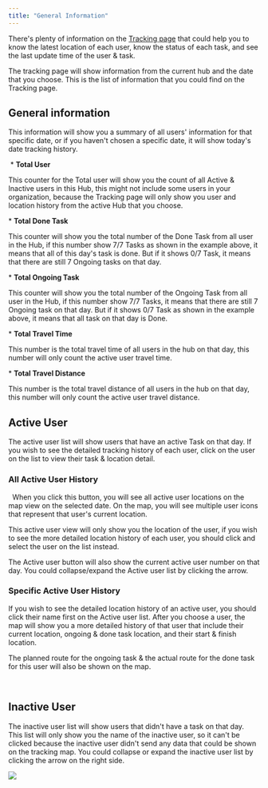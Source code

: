 ```yaml
---
title: "General Information"
---
```


There's plenty of information on the [Tracking page](https://web.mile.app/route/visit) that could help you to know the latest location of each user, know the status of each task, and see the last update time of the user & task.

The tracking page will show information from the current hub and the date that you choose. This is the list of information that you could find on the Tracking page.

## **General information**

This information will show you a summary of all users' information for that specific date, or if you haven't chosen a specific date, it will show today's date tracking history.

<img src="https://t3837933.p.clickup-attachments.com/t3837933/cf81cfd3-ccd9-4865-b70b-00bc29c6e2c5/image.png" alt="" /> \*   **Total User**

This counter for the Total user will show you the count of all Active & Inactive users in this Hub, this might not include some users in your organization, because the Tracking page will only show you user and location history from the active Hub that you choose.

\*   **Total Done Task**

This counter will show you the total number of the Done Task from all user in the Hub, if this number show 7/7 Tasks as shown in the example above, it means that all of this day's task is done. But if it shows 0/7 Task, it means that there are still 7 Ongoing tasks on that day.

\*   **Total Ongoing Task**

This counter will show you the total number of the Ongoing Task from all user in the Hub, if this number show 7/7 Tasks, it means that there are still 7 Ongoing task on that day. But if it shows 0/7 Task as shown in the example above, it means that all task on that day is Done.

\*   **Total Travel Time**

This number is the total travel time of all users in the hub on that day, this number will only count the active user travel time.

\*   **Total Travel Distance**

This number is the total travel distance of all users in the hub on that day, this number will only count the active user travel distance.

## Active User

The active user list will show users that have an active Task on that day. If you wish to see the detailed tracking history of each user, click on the user on the list to view their task & location detail.

### All Active User History

<img src="https://t3837933.p.clickup-attachments.com/t3837933/abb243d2-add5-43a4-bff0-d061a99f1a48/image.png" alt="" /> <img src="https://t3837933.p.clickup-attachments.com/t3837933/110926fc-7d21-4d7f-9a21-082c671b69a8/image.png" alt="" /> When you click this button, you will see all active user locations on the map view on the selected date. On the map, you will see multiple user icons that represent that user's current location.

This active user view will only show you the location of the user, if you wish to see the more detailed location history of each user, you should click and select the user on the list instead.

The Active user button will also show the current active user number on that day. You could collapse/expand the Active user list by clicking the arrow.

### Specific Active User History

If you wish to see the detailed location history of an active user, you should click their name first on the Active user list. After you choose a user, the map will show you a more detailed history of that user that include their current location, ongoing & done task location, and their start & finish location.

The planned route for the ongoing task & the actual route for the done task for this user will also be shown on the map.

<img src="https://t3837933.p.clickup-attachments.com/t3837933/cf98e016-cb63-474a-8fc4-d9ed3e19f995/image.png" alt="" /> <img src="https://t3837933.p.clickup-attachments.com/t3837933/f9810117-75e5-45c0-a403-80c9831ef551/image.png" alt="" />

## Inactive User

The inactive user list will show users that didn't have a task on that day. This list will only show you the name of the inactive user, so it can't be clicked because the inactive user didn't send any data that could be shown on the tracking map. You could collapse or expand the inactive user list by clicking the arrow on the right side.

![](https://t3837933.p.clickup-attachments.com/t3837933/4fd7cf46-b217-4e83-b4e6-290ee7238f14/image.png)